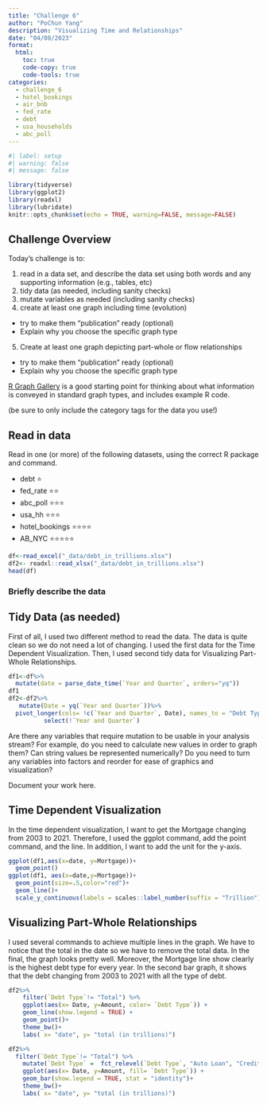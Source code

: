 ```yaml
---
title: "Challenge 6"
author: "PoChun Yang"
description: "Visualizing Time and Relationships"
date: "04/08/2023"
format:
  html:
    toc: true
    code-copy: true
    code-tools: true
categories:
  - challenge_6
  - hotel_bookings
  - air_bnb
  - fed_rate
  - debt
  - usa_households
  - abc_poll
---
```


```r
#| label: setup
#| warning: false
#| message: false

library(tidyverse)
library(ggplot2)
library(readxl)
library(lubridate)
knitr::opts_chunk$set(echo = TRUE, warning=FALSE, message=FALSE)
```

## Challenge Overview

Today's challenge is to:

1)  read in a data set, and describe the data set using both words and any supporting information (e.g., tables, etc)
2)  tidy data (as needed, including sanity checks)
3)  mutate variables as needed (including sanity checks)
4)  create at least one graph including time (evolution)
   - try to make them "publication" ready (optional)
   - Explain why you choose the specific graph type
5)  Create at least one graph depicting part-whole or flow relationships
   - try to make them "publication" ready (optional)
   - Explain why you choose the specific graph type

[R Graph Gallery](https://r-graph-gallery.com/) is a good starting point for thinking about what information is conveyed in standard graph types, and includes example R code.

(be sure to only include the category tags for the data you use!)

## Read in data

Read in one (or more) of the following datasets, using the correct R package and command.

  - debt  ⭐
  - fed_rate ⭐⭐
  - abc_poll ⭐⭐⭐
  - usa_hh ⭐⭐⭐
  - hotel_bookings ⭐⭐⭐⭐
  - AB_NYC ⭐⭐⭐⭐⭐

  

```r
df<-read_excel("_data/debt_in_trillions.xlsx")
df2<- readxl::read_xlsx("_data/debt_in_trillions.xlsx")
head(df)

```

### Briefly describe the data

## Tidy Data (as needed)

First of all, I used two different method to read the data. The data is quite clean so we do not need a lot of changing. I used the first data for the Time Dependent Visualization. Then, I used second tidy data for Visualizing Part-Whole Relationships.

```r

df1<-df%>%
  mutate(date = parse_date_time(`Year and Quarter`, orders="yq"))
df1
df2<-df2%>%
   mutate(Date = yq(`Year and Quarter`))%>%
  pivot_longer(cols= !c(`Year and Quarter`, Date), names_to = "Debt Type", values_to = "Amount") %>%
          select(!`Year and Quarter`)
```

Are there any variables that require mutation to be usable in your analysis stream? For example, do you need to calculate new values in order to graph them? Can string values be represented numerically? Do you need to turn any variables into factors and reorder for ease of graphics and visualization?

Document your work here.


## Time Dependent Visualization
In the time dependent visualization, I want to get the Mortgage changing from 2003 to 2021. Therefore, I used the ggplot command, add the point command, and the line. In addition, I want to add the unit for the y-axis.
```r
ggplot(df1,aes(x=date, y=Mortgage))+
  geom_point()
ggplot(df1, aes(x=date,y=Mortgage))+
  geom_point(size=.5,color="red")+
  geom_line()+
  scale_y_continuous(labels = scales::label_number(suffix = "Trillion"))
```

## Visualizing Part-Whole Relationships
I used several commands to achieve multiple lines in the graph. We have to notice that the total in the date so we have to remove the total data. In the final, the graph looks pretty well. Moreover, the Mortgage line show clearly is the highest debt type for every year. In the second bar graph, it shows that the debt changing from 2003 to 2021 with all the type of debt.

```r
df2%>%
    filter(`Debt Type`!= "Total") %>%
    ggplot(aes(x= Date, y=Amount, color= `Debt Type`)) + 
    geom_line(show.legend = TRUE) +
    geom_point()+
    theme_bw()+
    labs( x= "date", y= "total (in trillions)")

df2%>%
  filter(`Debt Type`!= "Total") %>%
    mutate(`Debt Type` =  fct_relevel(`Debt Type`, "Auto Loan", "Credit Card", "Mortgage", "HE Revolving", "Other", "Student Loan"))%>%
    ggplot(aes(x= Date, y=Amount, fill= `Debt Type`)) + 
    geom_bar(show.legend = TRUE, stat = "identity")+ 
    theme_bw()+
    labs( x= "date", y= "total (in trillions)")

```
